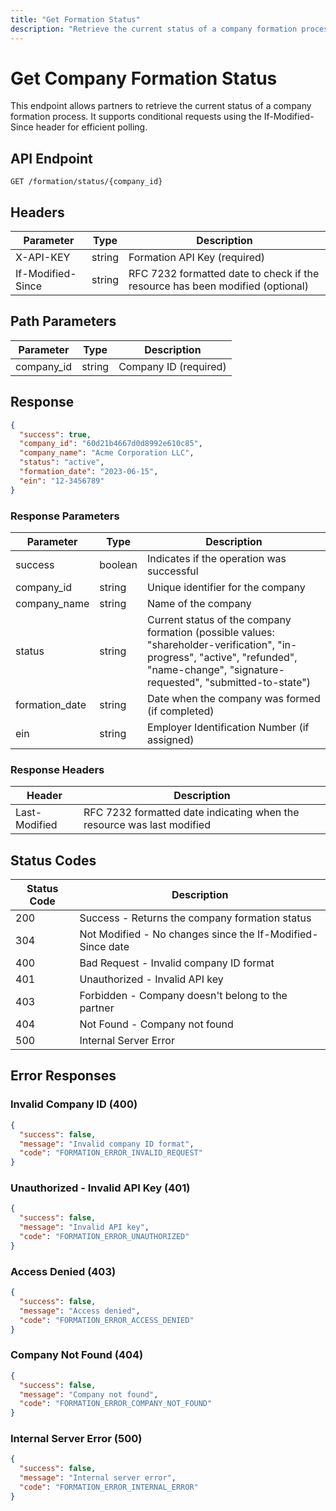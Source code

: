 ```yaml
---
title: "Get Formation Status"
description: "Retrieve the current status of a company formation process"
---
```


# Get Company Formation Status

This endpoint allows partners to retrieve the current status of a company formation process. It supports conditional requests using the If-Modified-Since header for efficient polling.

## API Endpoint

```
GET /formation/status/{company_id}
```

## Headers

| Parameter         | Type   | Description                                                                   |
| ----------------- | ------ | ----------------------------------------------------------------------------- |
| X-API-KEY         | string | Formation API Key (required)                                                  |
| If-Modified-Since | string | RFC 7232 formatted date to check if the resource has been modified (optional) |

## Path Parameters

| Parameter  | Type   | Description           |
| ---------- | ------ | --------------------- |
| company_id | string | Company ID (required) |

## Response

```json
{
  "success": true,
  "company_id": "60d21b4667d0d8992e610c85",
  "company_name": "Acme Corporation LLC",
  "status": "active",
  "formation_date": "2023-06-15",
  "ein": "12-3456789"
}
```

### Response Parameters

| Parameter      | Type    | Description                                                                                                                                                                            |
| -------------- | ------- | -------------------------------------------------------------------------------------------------------------------------------------------------------------------------------------- |
| success        | boolean | Indicates if the operation was successful                                                                                                                                              |
| company_id     | string  | Unique identifier for the company                                                                                                                                                      |
| company_name   | string  | Name of the company                                                                                                                                                                    |
| status         | string  | Current status of the company formation (possible values: "shareholder-verification", "in-progress", "active", "refunded", "name-change", "signature-requested", "submitted-to-state") |
| formation_date | string  | Date when the company was formed (if completed)                                                                                                                                        |
| ein            | string  | Employer Identification Number (if assigned)                                                                                                                                           |

### Response Headers

| Header        | Description                                                            |
| ------------- | ---------------------------------------------------------------------- |
| Last-Modified | RFC 7232 formatted date indicating when the resource was last modified |

## Status Codes

| Status Code | Description                                                |
| ----------- | ---------------------------------------------------------- |
| 200         | Success - Returns the company formation status             |
| 304         | Not Modified - No changes since the If-Modified-Since date |
| 400         | Bad Request - Invalid company ID format                    |
| 401         | Unauthorized - Invalid API key                             |
| 403         | Forbidden - Company doesn't belong to the partner          |
| 404         | Not Found - Company not found                              |
| 500         | Internal Server Error                                      |

## Error Responses

### Invalid Company ID (400)

```json
{
  "success": false,
  "message": "Invalid company ID format",
  "code": "FORMATION_ERROR_INVALID_REQUEST"
}
```

### Unauthorized - Invalid API Key (401)

```json
{
  "success": false,
  "message": "Invalid API key",
  "code": "FORMATION_ERROR_UNAUTHORIZED"
}
```

### Access Denied (403)

```json
{
  "success": false,
  "message": "Access denied",
  "code": "FORMATION_ERROR_ACCESS_DENIED"
}
```

### Company Not Found (404)

```json
{
  "success": false,
  "message": "Company not found",
  "code": "FORMATION_ERROR_COMPANY_NOT_FOUND"
}
```

### Internal Server Error (500)

```json
{
  "success": false,
  "message": "Internal server error",
  "code": "FORMATION_ERROR_INTERNAL_ERROR"
}
```
